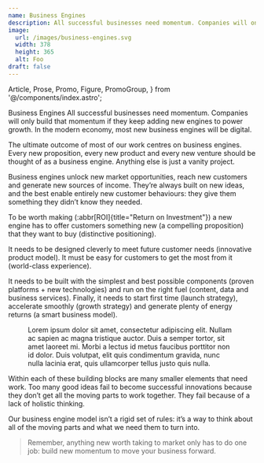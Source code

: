 ```yaml
---
name: Business Engines
description: All successful businesses need momentum. Companies will only build that momentum if they keep adding new engines to power growth. In the modern economy, most new business engines will be digital.
image:
  url: /images/business-engines.svg
  width: 378
  height: 365
  alt: Foo
draft: false
---
```


  Article,
  Prose,
  Promo,
  Figure,
  PromoGroup,
} from '@/components/index.astro';


<Article theme="lime">
<p class="lead"><span class="text-lime">Business Engines</span> All successful businesses need momentum. Companies will only build that momentum if they keep adding new engines to power growth. In the modern economy, most new business engines will be digital.</p>

The ultimate outcome of most of our work centres on business engines. Every new proposition, every new product and every new venture should be thought of as a business engine. Anything else is just a vanity project.

Business engines unlock new market opportunities, reach new customers and generate new sources of income. They’re always built on new ideas, and the best enable entirely new customer behaviours: they give them something they didn’t know they needed.

To be worth making (:abbr[ROI]{title="Return on Investment"}) a new engine has to offer customers something new (a compelling proposition) that they want to buy (distinctive positioning).

It needs to be designed cleverly to meet future customer needs (innovative product model). It must be easy for customers to get the most from it (world-class experience).

It needs to be built with the simplest and best possible components (proven platforms + new technologies) and run on the right fuel (content, data and business services). Finally, it needs to start first time (launch strategy), accelerate smoothly (growth strategy) and generate plenty of energy returns (a smart business model).

<Figure src={frontmatter.image.url}>
  Lorem ipsum dolor sit amet, consectetur adipiscing elit. Nullam ac sapien ac
  magna tristique auctor. Duis a semper tortor, sit amet laoreet mi. Morbi a
  lectus id metus faucibus porttitor non id dolor. Duis volutpat, elit quis
  condimentum gravida, nunc nulla lacinia erat, quis ullamcorper tellus justo
  quis nulla.
</Figure>

<PromoGroup name="Read" icon="article"></PromoGroup>

<PromoGroup name="Listen" icon="listen"></PromoGroup>

<PromoGroup name="Watch" icon="watch"></PromoGroup>

Within each of these building blocks are many smaller elements that need work. Too many good ideas fail to become successful innovations because they don’t get all the moving parts to work together. They fail because of a lack of holistic thinking.

Our business engine model isn’t a rigid set of rules: it’s a way to think about all of the moving parts and what we need them to turn into.

> Remember, anything new worth taking to market only has to do one job: build new momentum to move your business forward.

</Article>
